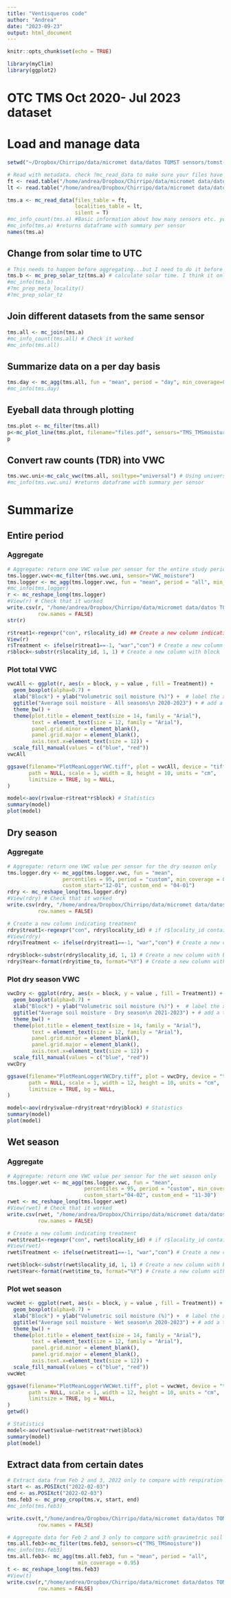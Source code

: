```yaml
---
title: "Ventisqueros code"
author: "Andrea"
date: "2023-09-23"
output: html_document
---
```


```r
knitr::opts_chunk$set(echo = TRUE)
```

```r
library(myClim)
library(ggplot2)
```

# OTC TMS Oct 2020- Jul 2023 dataset
# Load and manage data
```r
setwd("~/Dropbox/Chirripo/data/micromet data/datos TOMST sensors/tomst-sensors")

# Read with metadata. check ?mc_read_data to make sure your files have the same column order they require
ft <- read.table("/home/andrea/Dropbox/Chirripo/data/micromet data/datos TOMST sensors/2023-07-21 datos julio 2023/files_table_2020_2023_linux.csv", sep=",", header = T) #key: spreadsheet including filepaths of repeated sensor datasets with serial numbers in filename
lt <- read.table("/home/andrea/Dropbox/Chirripo/data/micromet data/datos TOMST sensors/2023-07-21 datos julio 2023/localities_table.csv", sep=",", header = T)

tms.a <- mc_read_data(files_table = ft,
                      localities_table = lt,
                      silent = T)
#mc_info_count(tms.a) #Basic information about how many sensors etc. you have. 
#mc_info(tms.a) #returns dataframe with summary per sensor
names(tms.a)
```

## Change from solar time to UTC
```r
# This needs to happen before aggregating...but I need to do it before otherwise agg is wrong
tms.b <- mc_prep_solar_tz(tms.a) # calculate solar time. I think it only works for aggregated data
#mc_info(tms.b)
#?mc_prep_meta_locality()
#?mc_prep_solar_tz
```

## Join different datasets from the same sensor
```r
tms.all <- mc_join(tms.a)
#mc_info_count(tms.all) # Check it worked
#mc_info(tms.all)
```

## Summarize data on a per day basis
```r
tms.day <- mc_agg(tms.all, fun = "mean", period = "day", min_coverage=0.1)
#mc_info(tms.day)
```

## Eyeball data through plotting
```r
tms.plot <- mc_filter(tms.all)
p<-mc_plot_line(tms.plot, filename="files.pdf", sensors="TMS_TMSmoisture")
p
```

## Convert raw counts (TDR) into VWC
```r
tms.vwc.uni<-mc_calc_vwc(tms.all, soiltype="universal") # Using universal equation
#mc_info(tms.vwc.uni) #returns dataframe with summary per sensor
```

# Summarize 
## Entire period
### Aggregate
```r
# Aggregate: return one VWC value per sensor for the entire study period
tms.logger.vwc<-mc_filter(tms.vwc.uni, sensor="VWC_moisture")
tms.logger <- mc_agg(tms.logger.vwc, fun = "mean", period = "all", min_coverage = 0.95)
#mc_info(tms.logger)
r <- mc_reshape_long(tms.logger)
#View(r) # Check that it worked
write.csv(r, "/home/andrea/Dropbox/Chirripo/data/micromet data/datos TOMST sensors/2023-07-21 datos julio 2023/VWC_per_logger.csv", 
          row.names = FALSE) 
str(r)

r$treat1<-regexpr("con", r$locality_id) ## Create a new column indicating treatment.If r$locality_id contains "con" return "-1. 
View(r)
r$Treatment <- ifelse(r$treat1==-1, "war","con") # Create a new column that says "war" when there's a -1 and con anytime else
r$block<-substr(r$locality_id, 1, 1) # Create a new column with block
```
### Plot total VWC
```r
vwcAll <- ggplot(r, aes(x = block, y = value , fill = Treatment)) +
  geom_boxplot(alpha=0.7) +
  xlab("Block") + ylab("Volumetric soil moisture (%)") +  # label the x & y axes
  ggtitle("Average soil moisture - All seasons\n 2020-2023") + # add a title
  theme_bw() +
  theme(plot.title = element_text(size = 14, family = "Arial"),
        text = element_text(size = 12, family = "Arial"), 
        panel.grid.minor = element_blank(), 
        panel.grid.major = element_blank(),
        axis.text.x=element_text(size = 12)) +
  scale_fill_manual(values = c("blue", "red"))
vwcAll

ggsave(filename="PlotMeanLoggerVWC.tiff", plot = vwcAll, device = "tiff",
       path = NULL, scale = 1, width = 8, height = 10, units = "cm", 
       limitsize = TRUE, bg = NULL,
)

model<-aov(r$value~r$treat*r$block) # Statistics
summary(model)
plot(model)
```

## Dry season
### Aggregate 
```r
# Aggregate: return one VWC value per sensor for the dry season only 
tms.logger.dry <- mc_agg(tms.logger.vwc, fun = "mean",
                  percentiles = 95, period = "custom", min_coverage = 0.95, 
                  custom_start="12-01", custom_end = "04-01")
rdry <- mc_reshape_long(tms.logger.dry)
#View(rdry) # Check that it worked
write.csv(rdry, "/home/andrea/Dropbox/Chirripo/data/micromet data/datos TOMST sensors/2023-07-21 datos julio 2023/VWCperLoggerDrySeason.csv", 
          row.names = FALSE) 

# Create a new column indicating treatment
rdry$treat1<-regexpr("con", rdry$locality_id) # if r$locality_id contains "con" return "-1. 
#View(rdry)
rdry$Treatment <- ifelse(rdry$treat1==-1, "war","con") # Create a new column that says "war" when there's a -1 and con anytime else

rdry$block<-substr(rdry$locality_id, 1, 1) # Create a new column with block
rdry$Year<-format(rdry$time_to, format="%Y") # Create a new column with year
```

### Plot dry season VWC
```r
vwcDry <- ggplot(rdry, aes(x = block, y = value , fill = Treatment)) +
  geom_boxplot(alpha=0.7) +
  xlab("Block") + ylab("Volumetric soil moisture (%)") +  # label the x & y axes
  ggtitle("Average soil moisture - Dry season\n 2021-2023") + # add a title
  theme_bw() +
  theme(plot.title = element_text(size = 14, family = "Arial"),
        text = element_text(size = 12, family = "Arial"), 
        panel.grid.minor = element_blank(), 
        panel.grid.major = element_blank(),
        axis.text.x=element_text(size = 12)) +
  scale_fill_manual(values = c("blue", "red"))
vwcDry

ggsave(filename="PlotMeanLoggerVWCDry.tiff", plot = vwcDry, device = "tiff",
       path = NULL, scale = 1, width = 12, height = 10, units = "cm", 
       limitsize = TRUE, bg = NULL,
)

model<-aov(rdry$value~rdry$treat*rdry$block) # Statistics
summary(model)
plot(model)
```

## Wet season 
### Aggregate
```r
# Aggregate: return one VWC value per sensor for the wet season only 
tms.logger.wet <- mc_agg(tms.logger.vwc, fun = "mean",
                         percentiles = 95, period = "custom", min_coverage = 0.95, 
                         custom_start="04-02", custom_end = "11-30")
rwet <- mc_reshape_long(tms.logger.wet)
#View(rwet) # Check that it worked
write.csv(rwet, "/home/andrea/Dropbox/Chirripo/data/micromet data/datos TOMST sensors/2023-07-21 datos julio 2023/VWCperLoggerWetSeason.csv", 
          row.names = FALSE) 

# Create a new column indicating treatment
rwet$treat1<-regexpr("con", rwet$locality_id) # if r$locality_id contains "con" return "-1.
#View(rwet)
rwet$Treatment <- ifelse(rwet$treat1==-1, "war","con") # Create a new column that says "war" when there's a -1 and con anytime else

rwet$block<-substr(rwet$locality_id, 1, 1) # Create a new column with block
rwet$Year<-format(rwet$time_to, format="%Y") # Create a new column with year
```

### Plot wet season
```r
vwcWet <- ggplot(rwet, aes(x = block, y = value , fill = Treatment)) +
  geom_boxplot(alpha=0.7) +
  xlab("Block") + ylab("Volumetric soil moisture (%)") +  # label the x & y axes
  ggtitle("Average soil moisture - Wet season\n 2020-2023") + # add a title
  theme_bw() +
  theme(plot.title = element_text(size = 14, family = "Arial"),
        text = element_text(size = 12, family = "Arial"), 
        panel.grid.minor = element_blank(), 
        panel.grid.major = element_blank(),
        axis.text.x=element_text(size = 12)) +
  scale_fill_manual(values = c("blue", "red"))
vwcWet

ggsave(filename="PlotMeanLoggerVWCWet.tiff", plot = vwcWet, device = "tiff",
       path = NULL, scale = 1, width = 12, height = 10, units = "cm", 
       limitsize = TRUE, bg = NULL,
)
getwd()

# Statistics
model<-aov(rwet$value~rwet$treat*rwet$block)
summary(model)
plot(model)

```


## Extract data from certain dates
```r
# Extract data from Feb 2 and 3, 2022 only to compare with respiration data
start <- as.POSIXct("2022-02-03")
end <- as.POSIXct("2022-02-03")
tms.feb3 <- mc_prep_crop(tms.v, start, end)
#mc_info(tms.feb3)

write.csv(t,"/home/andrea/Dropbox/Chirripo/data/micromet data/datos TOMST sensors/2023-07-21 datos julio 2023/raw_moisture_feb_2_2022.csv", 
          row.names = FALSE)

# Aggregate data for Feb 2 and 3 only to compare with gravimetric soil moisture
tms.all.feb3<-mc_filter(tms.feb3, sensors=c("TMS_TMSmoisture"))
#mc_info(tms.feb3)
tms.all.feb3<- mc_agg(tms.all.feb3, fun = "mean", period = "all", 
                       min_coverage = 0.95)
t <- mc_reshape_long(tms.feb3)
#View(t)
write.csv(r,"/home/andrea/Dropbox/Chirripo/data/micromet data/datos TOMST sensors/2023-07-21 datos julio 2023/raw_moisture_feb_2_3_2022.csv", 
          row.names = FALSE)
```

